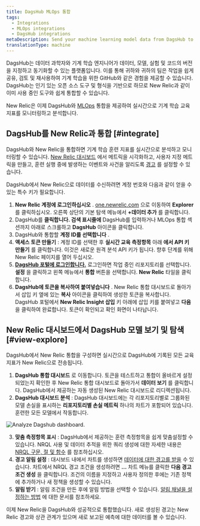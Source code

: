 ```yaml
---
title: DagsHub MLOps 통합
tags:
  - Integrations
  - MLOps integrations
  - DagsHub integrations
metaDescription: Send your machine learning model data from DagsHub to New Relic to understand your model's performance.
translationType: machine
---
```



DagsHub는 데이터 과학자와 기계 학습 엔지니어가 데이터, 모델, 실험 및 코드의 버전을 지정하고 동기화할 수 있는 플랫폼입니다. 이를 통해 귀하와 귀하의 팀은 작업을 쉽게 공유, 검토 및 재사용하여 기계 학습을 위한 GitHub와 같은 경험을 제공할 수 있습니다. DagsHub는 인기 있는 오픈 소스 도구 및 형식을 기반으로 하므로 New Relic과 같이 이미 사용 중인 도구와 쉽게 통합할 수 있습니다.

New Relic은 이제 DagsHub와 [MLOps](/docs/alerts-applied-intelligence/mlops/get-started/intro-mlops/) 통합을 제공하여 실시간으로 기계 학습 교육 지표를 모니터링하고 분석합니다.

## DagsHub를 New Relic과 통합 [#integrate]

DagsHub와 New Relic을 통합하면 기계 학습 훈련 지표를 실시간으로 분석하고 모니터링할 수 있습니다. [New Relic 대시보드](/docs/query-your-data/explore-query-data/dashboards/introduction-dashboards/) 에서 메트릭을 시각화하고, 사용자 지정 메트릭을 만들고, 훈련 실행 중에 발생하는 이벤트와 사건을 알리도록 [경고](/docs/alerts-applied-intelligence/new-relic-alerts/learn-alerts/introduction-alerts/) 를 설정할 수 있습니다.

DagsHub에서 New Relic으로 데이터를 수신하려면 계정 번호와 다음과 같이 얻을 수 있는 특수 키가 필요합니다.

1. **New Relic 계정에 로그인하십시오** . [one.newrelic.com](https://one.newrelic.com) 으로 이동하여 **Explorer** 를 클릭하십시오. 오른쪽 상단의 기본 탐색 메뉴에서 **+데이터 추가** 를 클릭합니다.
2. DagsHub를 **클릭합니다. 검색 표시줄에** DagsHub를 입력하거나 MLOps 통합 섹션까지 아래로 스크롤하고 **DagsHub** 아이콘을 클릭합니다.
3. DagsHub와 통합할 **계정 ID를 선택합니다** .
4. **액세스 토큰 만들기** : 계정 ID를 선택한 후 **실시간 교육 측정항목** 아래 **에서 API 키 만들기** 를 클릭합니다. 이것은 새로운 원격 분석 API 키가 됩니다. 향후 단계를 위해 New Relic 페이지를 열어 두십시오.
5. **[DagsHub 포털에 로그인합니다.](https://dagshub.com/user/login)** 로그인하면 작업 중인 리포지토리를 선택합니다. **설정** 을 클릭하고 왼쪽 메뉴에서 **통합** 버튼을 선택합니다. **New Relic** 타일을 클릭합니다.
6. **DagsHub에 토큰을 복사하여 붙여넣습니다** . New Relic 통합 대시보드로 돌아가서 삽입 키 옆에 있는 **복사** 아이콘을 클릭하여 생성한 토큰을 복사합니다. DagsHub 포털에서 **New Relic Insight 삽입** 키 아래에 삽입 키를 붙여넣고 **다음** 을 클릭하여 완료합니다. 토큰이 확인되고 확인 화면이 나타납니다.

## New Relic 대시보드에서 DagsHub 모델 보기 및 탐색 [#view-explore]

DagsHub에서 New Relic 통합을 구성하면 실시간으로 DagsHub에 기록된 모든 교육 지표가 New Relic으로 전송됩니다.

1. **DagsHub 통합 대시보드** 로 이동합니다. 토큰을 테스트하고 통합이 올바르게 설정되었는지 확인한 후 New Relic 통합 대시보드로 돌아가서 **데이터 보기** 를 클릭합니다. DagsHub에서 제공하는 자동 생성된 New Relic 대시보드로 리디렉션됩니다.
2. **DagsHub 대시보드 분석** : DagsHub 대시보드에는 각 리포지토리별로 그룹화된 모델 손실을 표시하는 **리포지토리별 손실 메트릭** 하나의 차트가 포함되어 있습니다. 훈련한 모든 모델에서 작동합니다.

<img
  title="Analyze Dagshub dashboard"
  alt="Analyze Dagshub dashboard."
  src={dagshub1}
/>

3. **맞춤 측정항목 표시** : DagsHub에서 제공하는 훈련 측정항목을 쉽게 맞춤설정할 수 있습니다. NRQL 사용 및 데이터 추적을 위한 쿼리 생성에 대한 자세한 내용은 [NRQL 구문, 절 및 함수](/docs/query-your-data/nrql-new-relic-query-language/get-started/nrql-syntax-clauses-functions/) 를 참조하십시오.
4. **경고 알림 설정** : 대시보드 내에서 차트를 생성하면 [데이터에 대한 경고를 받을](/docs/alerts-applied-intelligence/new-relic-alerts/alert-policies/create-edit-or-find-alert-policy/) 수 있습니다. 차트에서 NRQL 경고 조건을 생성하려면 **...** 차트 메뉴를 클릭한 **다음 경고 조건 생성** 을 클릭합니다. 조건의 이름을 지정하고 사용자 정의한 후에는 기존 정책에 추가하거나 새 정책을 생성할 수 있습니다.
5. **알림 받기** : 알림 조건을 만든 후에 알림 방법을 선택할 수 있습니다. [알림 채널을 설정하는 방법](/docs/alerts-applied-intelligence/new-relic-alerts/alert-notifications/notification-channels-control-where-send-alerts/) 에 대한 문서를 참조하세요.

이제 New Relic을 DagsHub와 성공적으로 통합했습니다. 새로 생성된 경고는 New Relic 경고와 상관 관계가 있으며 새로 보고된 예측에 대한 데이터를 볼 수 있습니다.